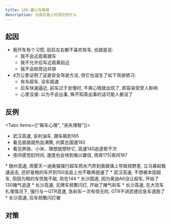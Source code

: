 ```yaml
---
title: 199·要心存敬畏
description: 当我在路上时我在怒什么
---
```


## 起因
* 我开车有个习惯, 前后左右都不喜欢有车, 也就是说:
  - 我不会近距离跟车
  - 我不允许后车近距离贴近
  - 我不会和旁边并排
* 4万公里证明了这是安全驾驶方法, 但它也滋生了如下驾驶陋习:
  - 有车超车, 没车超速
  - 后车快速逼近, 前车过于怠慢时, 不爽心情就出现了, 即容易受旁人影响
  - 心里没谱: 以为不会出事, 殊不知真出事的话可能人都没了

## 反例
<Tabs items={["飙车心理", "丧失理智"]}>
  <Tab value="飙车心理">
  * 武汉高速, 吉利油车, 跟车飙到165
  * 看见直路就热血沸腾, 内蒙古国道192
  * 看见奔驰、小米、理想就想秒它, 高速140追逐若干次
  * 夜间感觉赶时间, 速度也会快到难以置信, 雨夜175|夜间187
  </Tab>
  <Tab value="丧失理智">
  * 随州高速, 雨雾天一迪奥猫强行超车把水汽弄到我玻璃上导致视野差, 立马暴起极速追击, 还好是租的车开到150没追上也不敢再提速了
  * 武汉高速, 不想被本田超车, 但因为租的车性能不敌, 败在144
  * 长沙国道, 因为奥迪A6没让超车, 开始了130赌气追逐
  * 长沙高速, 无牌车频繁闪灯, 开始了赌气刹车
  * 长沙高速, 在大货车扎堆情况下, 强行与一GTR竞速, 急刹车一次有惊无险, GTR不讲武德应急车道跑了
  * 长沙高速, 后车频繁闪灯被
  </Tab>
</Tabs>



## 对策
